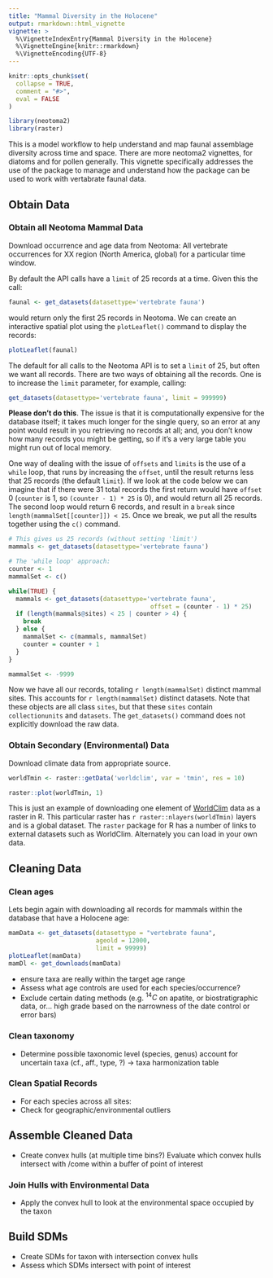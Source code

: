 ```yaml
---
title: "Mammal Diversity in the Holocene"
output: rmarkdown::html_vignette
vignette: >
  %\VignetteIndexEntry{Mammal Diversity in the Holocene}
  %\VignetteEngine{knitr::rmarkdown}
  %\VignetteEncoding{UTF-8}
---
```


```r
knitr::opts_chunk$set(
  collapse = TRUE,
  comment = "#>",
  eval = FALSE
)
```

```r
library(neotoma2)
library(raster)
```

This is a model workflow to help understand and map faunal assemblage diversity across time and space.  There are more neotoma2 vignettes, for diatoms and for pollen generally.  This vignette specifically addresses the use of the package to manage and understand how the package can be used to work with vertabrate faunal data.

## Obtain Data
### Obtain all Neotoma Mammal Data

Download occurrence and age data from Neotoma: All vertebrate occurrences for XX region (North America, global) for a particular time window.

By default the API calls have a `limit` of 25 records at a time. Given this the call:

```r
faunal <- get_datasets(datasettype='vertebrate fauna')
```

would return only the first 25 records in Neotoma.  We can create an interactive spatial plot using the `plotLeaflet()` command to display the records:

```r
plotLeaflet(faunal)
```

The default for all calls to the Neotoma API is to set a `limit` of 25, but often we want all records.  There are two ways of obtaining all the records.  One is to increase the `limit` parameter, for example, calling:

```r
get_datasets(datasettype='vertebrate fauna', limit = 999999)
```

**Please don't do this**.  The issue is that it is computationally expensive for the database itself; it takes much longer for the single query, so an error at any point would result in you retrieving no records at all; and, you don't know how many records you might be getting, so if it's a very large table you might run out of local memory.

One way of dealing with the issue of `offsets` and `limits` is the use of a `while` loop, that runs by increasing the `offset`, until the result returns less that 25 records (the default `limit`).  If we look at the code below we can imagine that if there were 31 total records the first return would have `offset` 0 (`counter` is 1, so `(counter - 1) * 25` is 0), and would return all 25 records.  The second loop would return 6 records, and result in a `break` since `length(mammalSet[[counter]]) < 25`.  Once we break, we put all the results together using the `c()` command.

```r
# This gives us 25 records (without setting 'limit')
mammals <- get_datasets(datasettype='vertebrate fauna')

# The 'while loop' approach:
counter <- 1
mammalSet <- c()

while(TRUE) {
  mammals <- get_datasets(datasettype='vertebrate fauna',
                                       offset = (counter - 1) * 25)
  if (length(mammals@sites) < 25 | counter > 4) {
    break
  } else {
    mammalSet <- c(mammals, mammalSet)
    counter = counter + 1
  }
}

```

```r
mammalSet <- -9999
```

Now we have all our records, totaling `r length(mammalSet)` distinct mammal sites.  This accounts for `r length(mammalSet)` distinct datasets.  Note that these objects are all class `sites`, but that these `sites` contain `collectionunits` and `datasets`.  The `get_datasets()` command does not explicitly download the raw data.

### Obtain Secondary (Environmental) Data

Download climate data from appropriate source.

```r
worldTmin <- raster::getData('worldclim', var = 'tmin', res = 10)

raster::plot(worldTmin, 1)
```

This is just an example of downloading one element of [WorldClim](https://www.worldclim.org/) data as a raster in R. This particular raster has `r raster::nlayers(worldTmin)` layers and is a global dataset.  The `raster` package for R has a number of links to external datasets such as WorldClim.  Alternately you can load in your own data.

## Cleaning Data

### Clean ages

Lets begin again with downloading all records for mammals within the database that have a Holocene age:

```r
mamData <- get_datasets(datasettype = "vertebrate fauna", 
                        ageold = 12000, 
                        limit = 99999)
plotLeaflet(mamData)
mamDl <- get_downloads(mamData)

```

  * ensure taxa are really within the target age range
  * Assess what age controls are used for each species/occurrence?
  * Exclude certain dating methods (e.g. $^{14}C$ on apatite, or biostratigraphic data, or… high grade based on the narrowness of the date control or error bars)

### Clean taxonomy

  *  Determine possible taxonomic level (species, genus)
account for uncertain taxa (cf., aff., type, ?) → taxa harmonization table

### Clean Spatial Records

  * For each species across all sites:
  * Check for geographic/environmental outliers

## Assemble Cleaned Data

  * Create convex hulls (at     multiple time bins?)
Evaluate which convex hulls intersect with /come within a buffer of point of interest

### Join Hulls with Environmental Data
  
  * Apply the convex hull to look at the environmental space occupied by the taxon

## Build SDMs
  
  * Create SDMs for taxon with intersection convex hulls
  * Assess which SDMs intersect with point of interest
